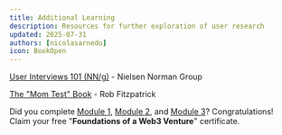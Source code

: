 ```yaml
---
title: Additional Learning
description: Resources for further exploration of user research
updated: 2025-07-31
authors: [nicolasarnedo]
icon: BookOpen
---
```


[User Interviews 101 (NN/g)](https://www.nngroup.com/articles/user-interviews/) - Nielsen Norman Group

[The "Mom Test" Book](https://www.momtestbook.com/) - Rob Fitzpatrick

Did you complete [Module 1](/academy/codebase-entrepreneur-foundations/01-legal-foundations/01-introduction), [Module 2](/academy/codebase-entrepreneur-foundations/02-business-model-canvas/01-introduction), and [Module 3](/academy/codebase-entrepreneur-foundations/03-user-personas/01-introduction)? Congratulations! Claim your free "**Foundations of a Web3 Venture**" certificate.